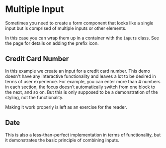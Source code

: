 
# Multiple Input


Sometimes you need to create a form component that looks like a single input
but is comprised of multiple inputs or other elements.


In this case you can wrap them up in a container with the `inputs` class.
See the <Link to="/forms/prefix-suffix" text="Prefix and Suffix"/> page for
details on adding the prefix icon.

## Credit Card Number

In this example we create an input for a credit card number. This demo doesn't
have any interactive functionality and leaves a lot to be desired in terms of
user experience.  For example, you can enter more than 4 numbers in each
section, the focus doesn't automatically switch from one block to the next,
and so on. But this is only supposed to be a demonstration of the styling, not
the functionality.

Making it work properly is left as an exercise for the reader.

<Snippet
  file="inputs/ccard.html"
  caption="Credit Card"
  output
/>

## Date

This is also a less-than-perfect implementation in terms of functionality, but
it demonstrates the basic principle of combining inputs.

<Snippet
  file="inputs/date.html"
  caption="Date"
  output
/>
